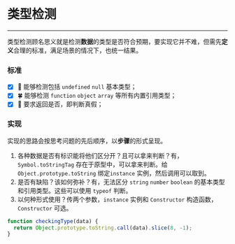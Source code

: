 # 类型检测

---

类型检测顾名思义就是检测**数据**的类型是否符合预期，要实现它并不难，但需先**定义**合理的标准，满足场景的情况下，也统一结果。

### 标准

- [x] 🎉 能够检测包括 `undefined` `null` 基本类型；
- [x] 🍀 能够检测 `function` `object` `array` 等所有内置引用类型；  
- [x] 🏁 要求返回是否，即判断真假；

### 实现
实现的思路会按思考问题的先后顺序，以**步骤**的形式呈现。
1. 各种数据是否有标识能将他们区分开？且可以拿来判断？有，`Symbol.toStringTag` 存在于原型中，可以拿来判断。给 `Object.prototype.toString` 绑定`instance` 实例，然后调用可以取到。  
2. 是否有缺陷？该如何弥补？有，无法区分 `string` `number` `boolean` 的基本类型和引用类型。这些可以使用 `typeof` 判断。
3. 以何种形式使用？传两个参数，`instance` 实例和 `Constructor` 构造函数，`Constructor` 可选。

```js
function checkingType(data) {
  return Object.prototype.toString.call(data).slice(8, -1);
}
```